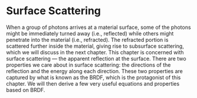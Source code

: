 # Surface Scattering {#sec-chpt-mat-ss}

When a group of photons arrives at a material surface, some of the photons might be immediately turned away (i.e., reflected) while others might penetrate into the material (i.e., refracted).
The refracted portion is scattered further inside the material, giving rise to subsurface scattering, which we will discuss in the next chapter.
This chapter is concerned with surface scattering --- the apparent reflection at the surface.
There are two properties we care about in surface scattering: the directions of the reflection and the energy along each direction.
These two properties are captured by what is known as the BRDF, which is the protagonist of this chapter.
We will then derive a few very useful equations and properties based on BRDF.